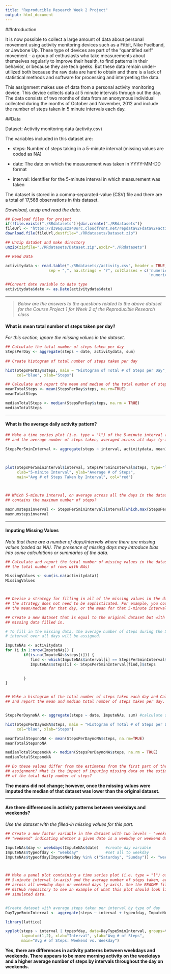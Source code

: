 ---
title: "Reproducible Research Week 2 Project"
output: html_document
---

##Introduction

It is now possible to collect a large amount of data about personal movement using 
activity monitoring devices such as a Fitbit, Nike Fuelband, or Jawbone Up. These 
type of devices are part of the "quantified self" movement -- a group of enthusiasts 
who take measurements about themselves regularly to improve their health, to find 
patterns in their behavior, or because they are tech geeks. But these data remain 
under-utilized both because the raw data are hard to obtain and there is a lack of 
statistical methods and software for processing and interpreting the data.

This assignment makes use of data from a personal activity monitoring device. 
This device collects data at 5 minute intervals through out the day. The data 
consists of two months of data from an anonymous individual collected during 
the months of October and November, 2012 and include the number of steps taken 
in 5 minute intervals each day.


##Data

Dataset: Activity monitoring data (activity.csv)

The variables included in this dataset are:

- steps: Number of steps taking in a 5-minute interval (missing values are coded as NA)


- date: The date on which the measurement was taken in YYYY-MM-DD format


- interval: Identifier for the 5-minute interval in which measurement was taken


The dataset is stored in a comma-separated-value (CSV) file and there are a total of 17,568 observations in this dataset.



*Download, unzip and read the data.*  
  

```{r, echo=TRUE}
## Download files for project
if(!file.exists("./RRdatasets")){dir.create("./RRdatasets")}
fileUrl <- "https://d396qusza40orc.cloudfront.net/repdata%2Fdata%2Factivity.zip"
download.file(fileUrl,destfile="./RRdatasets/Dataset.zip")

## Unzip dataSet and make directory
unzip(zipfile="./RRdatasets/Dataset.zip",exdir="./RRdatasets")

## Read Data

activitydata <- read.table("./RRdatasets//activity.csv", header = TRUE,
                   sep = ",", na.strings = "?", colClasses = c('numeric', 'character',
                                                               'numeric'))

##Convert date variable to date type
activitydata$date <- as.Date(activitydata$date)


```

***

> *Below are the answers to the questions related to the above dataset for the Course Project 1 for Week 2 of the Reproducible Research class*  




#### **What is mean total number of steps taken per day?**
*For this section, ignore the missing values in the dataset.*  

  
```{r, echo=TRUE}

## Calculate the total number of steps taken per day
StepsPerDay <- aggregate(steps ~ date, activitydata, sum)
        
## Create histogram of total number of steps taken per day

hist(StepsPerDay$steps, main = "Histogram of Total # of Steps per Day", 
     col="blue", xlab="Steps")

## Calculate and report the mean and median of the total number of steps taken per day
meanTotalSteps <- mean(StepsPerDay$steps, na.rm=TRUE)
meanTotalSteps

medianTotalSteps <- median(StepsPerDay$steps, na.rm = TRUE)
medianTotalSteps

```

***  

#### **What is the average daily activity pattern?**  

  

```{r, echo=TRUE}

## Make a time series plot (i.e. type = "l") of the 5-minute interval (x-axis) 
## and the average number of steps taken, averaged across all days (y-axis)  

StepsPer5minInterval <- aggregate(steps ~ interval, activitydata, mean) 

                  
                 
plot(StepsPer5minInterval$interval, StepsPer5minInterval$steps, type="l",
     xlab="5-minite Interval", ylab="Average # of Steps", 
     main="Avg # of Steps Taken by Interval", col="red")



## Which 5-minute interval, on average across all the days in the dataset, 
## contains the maximum number of steps?

maxnumstepsinverval <- StepsPer5minInterval$interval[which.max(StepsPer5minInterval$steps)] 
maxnumstepsinverval


```

***  


#### **Imputing Missing Values**  
*Note that there are a number of days/intervals where there are missing values* 
*(coded as NA). The presence of missing days may introduce bias into some calculations or summaries of the data.*


```{r, echo=TRUE}

## Calculate and report the total number of missing values in the dataset (i.e. 
## the total number of rows with NAs)

MissingValues <- sum(is.na(activitydata))
MissingValues



## Devise a strategy for filling in all of the missing values in the dataset. 
## the strategy does not need to be sophisticated. For example, you could use 
## the mean/median for that day, or the mean for that 5-minute interval, etc.

## Create a new dataset that is equal to the original dataset but with the 
## missing data filled in.

# To fill in the missing data, the average number of steps during the 5 minute
# interval over all days will be assigned. 

ImputeNAs <- activitydata
for (i in 1:nrow(ImputeNAs)) {
        if(is.na(ImputeNAs$steps[i])) {
           find <- which(ImputeNAs$interval[i] == StepsPer5minInterval$interval)
           ImputeNAs$steps[i] <- StepsPer5minInterval[find,]$steps

           
        }
}


## Make a histogram of the total number of steps taken each day and Calculate 
## and report the mean and median total number of steps taken per day. 


StepsPerDaynoNA <- aggregate(steps ~ date, ImputeNAs, sum) #calculate steps per day

hist(StepsPerDaynoNA$steps, main = "Histogram of Total # of Steps per Day NAs Removed", 
     col="blue", xlab="Steps")

meanTotalStepsnoNA <- mean(StepsPerDaynoNA$steps, na.rm=TRUE)
meanTotalStepsnoNA

medianTotalStepsnoNA <- median(StepsPerDaynoNA$steps, na.rm = TRUE)
medianTotalStepsnoNA

## Do these values differ from the estimates from the first part of the 
## assignment? What is the impact of imputing missing data on the estimates 
## of the total daily number of steps?

```

**The means did not change; however, once the missing values were imputed the 
median of that dataset was lower than the original dataset.**    

***

#### **Are there differences in activity patterns between weekdays and weekends?** 
*Use the dataset with the filled-in missing values for this part.*  

```{r, echo=TRUE}

## Create a new factor variable in the dataset with two levels - "weekday" and 
## "weekend" indicating whether a given date is a weekday or weekend day.

ImputeNAs$day <- weekdays(ImputeNAs$date)   #create day variable
ImputeNAs$typeofday <- "weekday"            #set all to weekday
ImputeNAs$typeofday[ImputeNAs$day %in% c("Saturday", "Sunday")] <- "weekend" #change the weekends



## Make a panel plot containing a time series plot (i.e. type = "l") of the 
## 5-minute interval (x-axis) and the average number of steps taken, averaged 
## across all weekday days or weekend days (y-axis). See the README file in the 
## GitHub repository to see an example of what this plot should look like using 
## simulated data.


#Create dataset with average steps taken per interval by type of day
DayType5minInterval <- aggregate(steps ~ interval + typeofday, ImputeNAs, mean) 

library(lattice)

xyplot(steps ~ interval | typeofday, data=DayType5minInterval, groups=typeofday, pch=19, type="l", 
       layout=c(1,2), xlab="Interval", ylab="Avg # of Steps", 
       main="Avg # of Steps: Weekend vs. Weekday")

```

**Yes, there are differences in activity patterns between weekdays and weekends.
There appears to be more morning activity on the weekdays and a higher average number of steps
by intervals throughout the day on weekends. **

